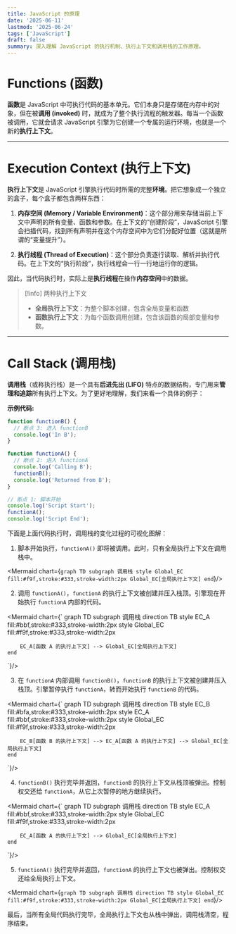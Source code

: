 ```yaml
---
title: JavaScript 的原理
date: '2025-06-11'
lastmod: '2025-06-24'
tags: ['JavaScript']
draft: false
summary: 深入理解 JavaScript 的执行机制、执行上下文和调用栈的工作原理。
---
```


# Functions (函数)

**函数**是 JavaScript 中可执行代码的基本单元。它们本身只是存储在内存中的对象，但在被**调用 (invoked)** 时，就成为了整个执行流程的触发器。每当一个函数被调用，它就会请求 JavaScript 引擎为它创建一个专属的运行环境，也就是一个新的**执行上下文**。

---

# Execution Context (执行上下文)

**执行上下文**是 JavaScript 引擎执行代码时所需的完整**环境**。把它想象成一个独立的盒子，每个盒子都包含两样东西：

1. **内存空间 (Memory / Variable Environment)**：这个部分用来存储当前上下文中声明的所有变量、函数和参数。在上下文的“创建阶段”，JavaScript 引擎会扫描代码，找到所有声明并在这个内存空间中为它们分配好位置（这就是所谓的“变量提升”）。

2. **执行线程 (Thread of Execution)**：这个部分负责逐行读取、解析并执行代码。在上下文的“执行阶段”，执行线程会一行一行地运行你的逻辑。

因此，当代码执行时，实际上是**执行线程**在操作**内存空间**中的数据。

> [!info] 两种执行上下文
> - **全局执行上下文**：为整个脚本创建，包含全局变量和函数
> - **函数执行上下文**：为每个函数调用创建，包含该函数的局部变量和参数。

---

# Call Stack (调用栈)

**调用栈**（或称执行栈）是一个具有**后进先出 (LIFO)** 特点的数据结构，专门用来**管理和追踪**所有执行上下文。为了更好地理解，我们来看一个具体的例子：

**示例代码:**

```js
function functionB() {
  // 断点 3: 进入 functionB
  console.log('In B');
}

function functionA() {
  // 断点 2: 进入 functionA
  console.log('Calling B');
  functionB();
  console.log('Returned from B');
}

// 断点 1: 脚本开始
console.log('Script Start');
functionA();
console.log('Script End');
```

下面是上面代码执行时，调用栈的变化过程的可视化图解：

1. 脚本开始执行，`functionA()` 即将被调用。此时，只有全局执行上下文在调用栈中。

<Mermaid chart={`
graph TD
    subgraph 调用栈
        style Global_EC fill:#f9f,stroke:#333,stroke-width:2px
        Global_EC[全局执行上下文]
    end
`}/>

2. 调用 `functionA()`，`functionA` 的执行上下文被创建并压入栈顶。引擎现在开始执行 `functionA` 内部的代码。

<Mermaid chart={`
graph TD
    subgraph 调用栈
        direction TB
        style EC_A fill:#bbf,stroke:#333,stroke-width:2px
        style Global_EC fill:#f9f,stroke:#333,stroke-width:2px

        EC_A[函数 A 的执行上下文] --> Global_EC[全局执行上下文]
    end
`}/>

3. 在 `functionA` 内部调用 `functionB()`，`functionB` 的执行上下文被创建并压入栈顶。引擎暂停执行 `functionA`，转而开始执行 `functionB` 的代码。

<Mermaid chart={`
graph TD
    subgraph 调用栈
        direction TB
        style EC_B fill:#bfa,stroke:#333,stroke-width:2px
        style EC_A fill:#bbf,stroke:#333,stroke-width:2px
        style Global_EC fill:#f9f,stroke:#333,stroke-width:2px

        EC_B[函数 B 的执行上下文] --> EC_A[函数 A 的执行上下文] --> Global_EC[全局执行上下文]
    end
`}/>

4. `functionB()` 执行完毕并返回，`functionB` 的执行上下文从栈顶被弹出。控制权交还给 `functionA`，从它上次暂停的地方继续执行。

<Mermaid chart={`
graph TD
    subgraph 调用栈
        direction TB
        style EC_A fill:#bbf,stroke:#333,stroke-width:2px
        style Global_EC fill:#f9f,stroke:#333,stroke-width:2px

        EC_A[函数 A 的执行上下文] --> Global_EC[全局执行上下文]
    end
`}/>

5. `functionA()` 执行完毕并返回，`functionA` 的执行上下文也被弹出。控制权交还给全局执行上下文。

<Mermaid chart={`
graph TD
    subgraph 调用栈
        direction TB
        style Global_EC fill:#f9f,stroke:#333,stroke-width:2px
        Global_EC[全局执行上下文]
    end
`}/>

最后，当所有全局代码执行完毕，全局执行上下文也从栈中弹出，调用栈清空，程序结束。